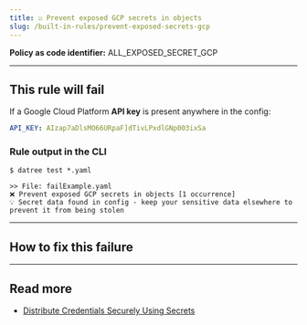 ```yaml
---
title: ☑️ Prevent exposed GCP secrets in objects
slug: /built-in-rules/prevent-exposed-secrets-gcp
---
```



<CommonOverview />

**Policy as code identifier:** ALL_EXPOSED_SECRET_GCP


---

## This rule will fail

If a Google Cloud Platform **API key** is present anywhere in the config:

```yaml
API_KEY: AIzap7aDlsMO66URpaF]dTivLPxdlGNp003ixSa
```

### Rule output in the CLI

```terminal
$ datree test *.yaml

>> File: failExample.yaml
❌ Prevent exposed GCP secrets in objects [1 occurrence]
💡 Secret data found in config - keep your sensitive data elsewhere to prevent it from being stolen 
```

---

## How to fix this failure

<CommonHowToFix />

---

## Read more

- [Distribute Credentials Securely Using Secrets](https://kubernetes.io/docs/tasks/inject-data-application/distribute-credentials-secure/)

